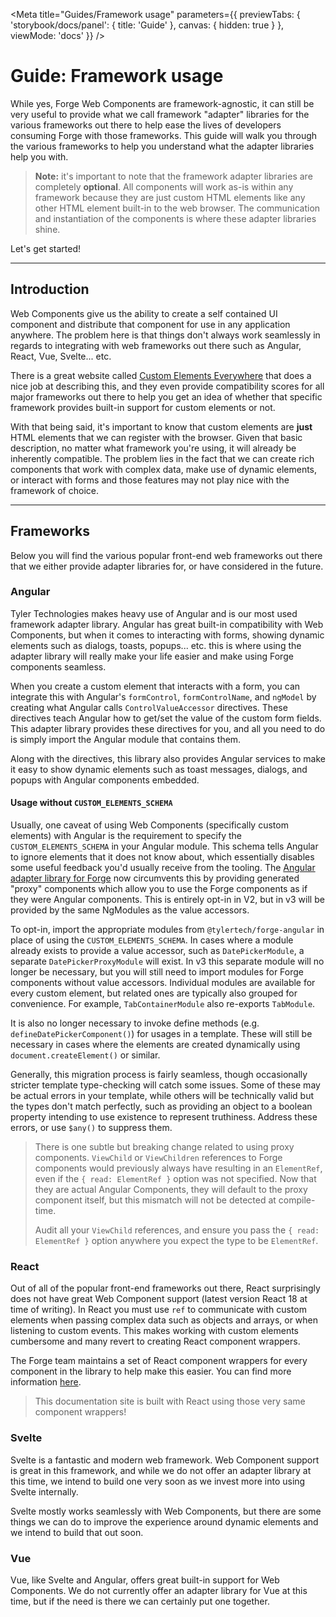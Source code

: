 
<Meta title="Guides/Framework usage" parameters={{
  previewTabs: {
    'storybook/docs/panel': { title: 'Guide' },
    canvas: { hidden: true }
  },
  viewMode: 'docs'
}} />

<PageSection>

# Guide: Framework usage

While yes, Forge Web Components are framework-agnostic, it can still be very useful to provide what we call framework "adapter" libraries for the various frameworks
out there to help ease the lives of developers consuming Forge with those frameworks. This guide will walk you through the various frameworks to help you understand
what the adapter libraries help you with.

> **Note:** it's important to note that the framework adapter libraries are completely **optional**. All components will work as-is within any framework because they
> are just custom HTML elements like any other HTML element built-in to the web browser. The communication and instantiation of the components is where these adapter
> libraries shine.

Let's get started!

</PageSection>

---

<PageSection>

## Introduction

Web Components give us the ability to create a self contained UI component and distribute that component for use in any application anywhere. The problem here is that
things don't always work seamlessly in regards to integrating with web frameworks out there such as Angular, React, Vue, Svelte... etc.

There is a great website called [Custom Elements Everywhere](https://custom-elements-everywhere.com/) that does a nice job at describing this, and they even provide
compatibility scores for all major frameworks out there to help you get an idea of whether that specific framework provides built-in support for custom elements or not.

With that being said, it's important to know that custom elements are **just** HTML elements that we can register with the browser. Given that basic description, no matter
what framework you're using, it will already be inherently compatible. The problem lies in the fact that we can create rich components that work with complex data,
make use of dynamic elements, or interact with forms and those features may not play nice with the framework of choice.

</PageSection>

--- 

<PageSection>

## Frameworks

Below you will find the various popular front-end web frameworks out there that we either provide adapter libraries for, or have considered in the future.

### Angular

Tyler Technologies makes heavy use of Angular and is our most used framework adapter library. Angular has great built-in compatibility with Web Components,
but when it comes to interacting with forms, showing dynamic elements such as dialogs, toasts, popups... etc. this is where using the adapter library will really make
your life easier and make using Forge components seamless.

When you create a custom element that interacts with a form, you can integrate this with Angular's `formControl`, `formControlName`, and `ngModel` by creating what
Angular calls `ControlValueAccessor` directives. These directives teach Angular how to get/set the value of the custom form fields. This adapter library provides these
directives for you, and all you need to do is simply import the Angular module that contains them.

Along with the directives, this library also provides Angular services to make it easy to show dynamic elements such as toast messages, dialogs, and popups with Angular
components embedded.

#### **Usage without `CUSTOM_ELEMENTS_SCHEMA`**

Usually, one caveat of using Web Components (specifically custom elements) with Angular is the requirement to specify the `CUSTOM_ELEMENTS_SCHEMA` in your Angular module. This
schema tells Angular to ignore elements that it does not know about, which essentially disables some useful feedback you'd usually receive from the tooling. 
The [Angular adapter library for Forge](https://github.com/tyler-technologies-oss/forge-angular) now circumvents this by providing generated "proxy" components
which allow you to use the Forge components as if they were Angular components.  This is entirely opt-in in V2, but in v3 will be provided by the same NgModules as the value accessors.

To opt-in, import the appropriate modules from `@tylertech/forge-angular` in place of using the `CUSTOM_ELEMENTS_SCHEMA`.
In cases where a module already exists to provide a value accessor, such as `DatePickerModule`, a separate `DatePickerProxyModule` will exist.
In v3 this separate module will no longer be necessary, but you will still need to import modules for Forge components without value accessors.
Individual modules are available for every custom element, but related ones are typically also grouped for convenience.
For example, `TabContainerModule` also re-exports `TabModule`.

It is also no longer necessary to invoke define methods (e.g. `defineDatePickerComponent()`) for usages in a template. 
These will still be necessary in cases where the elements are created dynamically using `document.createElement()` or similar.

Generally, this migration process is fairly seamless, though occasionally stricter template type-checking will catch some issues.  Some of these may be
actual errors in your template, while others will be technically valid but the types don't match perfectly, such as providing an object to a boolean property
intending to use existence to represent truthiness.  Address these errors, or use `$any()` to suppress them.

> There is one subtle but breaking change related to using proxy components.  `ViewChild` or `ViewChildren` references to Forge components
> would previously always have resulting in an `ElementRef`, even if the `{ read: ElementRef }` option was not specified.  Now that they are
> actual Angular Components, they will default to the proxy component itself, but this mismatch will not be detected at compile-time.
>
> Audit all your `ViewChild` references, and ensure you pass the `{ read: ElementRef }` option anywhere you expect the type to be `ElementRef`.

### React

Out of all of the popular front-end frameworks out there, React surprisingly does not have great Web Component support (latest version React 18 at time of writing).
In React you must use `ref` to communicate with custom elements when passing complex data such as objects and arrays, or when listening to custom events. This makes
working with custom elements cumbersome and many revert to creating React component wrappers.

The Forge team maintains a set of React component wrappers for every component in the library to help make this easier. You can find more information [here](https://github.com/tyler-technologies-oss/forge-react).

> This documentation site is built with React using those very same component wrappers!

### Svelte

Svelte is a fantastic and modern web framework. Web Component support is great in this framework, and while we do not offer an adapter library at this time, we intend
to build one very soon as we invest more into using Svelte internally.

Svelte mostly works seamlessly with Web Components, but there are some things we can do to improve the experience around dynamic elements and we intend to build that out soon.

### Vue

Vue, like Svelte and Angular, offers great built-in support for Web Components. We do not currently offer an adapter library for Vue at this time, but if the need is there
we can certainly put one together.

</PageSection>
